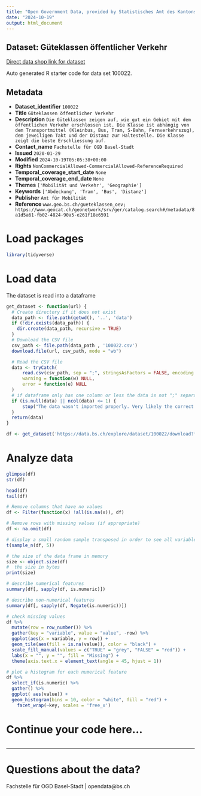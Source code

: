 ```yaml
---
title: "Open Government Data, provided by Statistisches Amt des Kantons Basel-Stadt - Fachstelle OGD"
date: "2024-10-19"
output: html_document
---
```


## Dataset: Güteklassen öffentlicher Verkehr

[Direct data shop link for dataset](https://data.bs.ch/explore/dataset/100022)

Auto generated R starter code for data set 100022.

## Metadata

- **Dataset_identifier** `100022`
- **Title** `Güteklassen öffentlicher Verkehr`
- **Description** `Die Güteklassen zeigen auf, wie gut ein Gebiet mit dem öffentlichen Verkehr erschlossen ist. Die Klasse ist abhängig von dem Transportmittel (Kleinbus, Bus, Tram, S-Bahn, Fernverkehrszug), dem jeweiligen Takt und der Distanz zur Haltestelle. Die Klasse zeigt die beste Erschliessung auf.`
- **Contact_name** `Fachstelle für OGD Basel-Stadt`
- **Issued** `2020-01-29`
- **Modified** `2024-10-19T05:05:38+00:00`
- **Rights** `NonCommercialAllowed-CommercialAllowed-ReferenceRequired`
- **Temporal_coverage_start_date** `None`
- **Temporal_coverage_end_date** `None`
- **Themes** `['Mobilität und Verkehr', 'Geographie']`
- **Keywords** `['Abdeckung', 'Tram', 'Bus', 'Distanz']`
- **Publisher** `Amt für Mobilität`
- **Reference** `www.geo.bs.ch/gueteklassen_oev; https://www.geocat.ch/geonetwork/srv/ger/catalog.search#/metadata/8a1d5a61-fb02-4824-90a5-e261f18e6591`


# Load packages

```r

library(tidyverse)
```

# Load data

The dataset is read into a dataframe

```r
get_dataset <- function(url) {
  # Create directory if it does not exist
  data_path <- file.path(getwd(), '..', 'data')
  if (!dir.exists(data_path)) {
    dir.create(data_path, recursive = TRUE)
  }
  # Download the CSV file
  csv_path <- file.path(data_path , '100022.csv')
  download.file(url, csv_path, mode = "wb")

  # Read the CSV file
  data <- tryCatch(
      read.csv(csv_path, sep = ";", stringsAsFactors = FALSE, encoding = "UTF-8"),
      warning = function(w) NULL,
      error = function(e) NULL
  )
  # if dataframe only has one column or less the data is not ";" separated
  if (is.null(data) || ncol(data) <= 1) {
      stop("The data wasn't imported properly. Very likely the correct separator couldn't be found.\nPlease check the dataset manually and adjust the code.")
  }
  return(data)
}
```

```r

df <- get_dataset('https://data.bs.ch/explore/dataset/100022/download?format=csv&timezone=Europe%2FZurich')

```

# Analyze data

```r

glimpse(df)
str(df)

head(df)
tail(df)

```

```r
# Remove columns that have no values
df <- Filter(function(x) !all(is.na(x)), df)

# Remove rows with missing values (if appropriate)
df <- na.omit(df)
```

```r
# display a small random sample transposed in order to see all variables
t(sample_n(df, 5))
```

```r
# the size of the data frame in memory
size <- object.size(df)
#  the size in bytes
print(size)
```

```r
# describe numerical features
summary(df[, sapply(df, is.numeric)])
```

```r
# describe non-numerical features
summary(df[, sapply(df, Negate(is.numeric))])
```

```r
# check missing values
df %>%
  mutate(row = row_number()) %>%
  gather(key = "variable", value = "value", -row) %>%
  ggplot(aes(x = variable, y = row)) +
  geom_tile(aes(fill = is.na(value)), color = "black") +
  scale_fill_manual(values = c("TRUE" = "grey", "FALSE" = "red")) +
  labs(x = "", y = "", fill = "Missing") +
  theme(axis.text.x = element_text(angle = 45, hjust = 1))
```

```r
# plot a histogram for each numerical feature
df %>%
  select_if(is.numeric) %>%
  gather() %>%
  ggplot( aes(value)) +
  geom_histogram(bins = 10, color = "white", fill = "red") +
    facet_wrap(~key, scales = 'free_x')
```

# Continue your code here...

```r

```
------------------------------------------------------------------------

# Questions about the data?

Fachstelle für OGD Basel-Stadt | opendata@bs.ch
